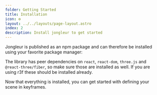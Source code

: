 ```yaml
---
folder: Getting Started
title: Installation
icon: ⚙ 
layout: ../../layouts/page-layout.astro
index: 2
description: Install jongleur to get started
---
```



Jongleur is published as an npm package and can therefore be installed using your favorite package manager:

<PackageManagerTabs cmd="jongleur"/>

The library has peer dependencies on `react`, `react-dom`, `three.js` and `@react-three/fiber`, so make sure those are installed as well. If you are using r3f these should be installed already.

<PackageManagerTabs cmd="react react-dom @react-three/fiber three"/>

Now that everything is installed, you can get started with defining your scene in keyframes.


